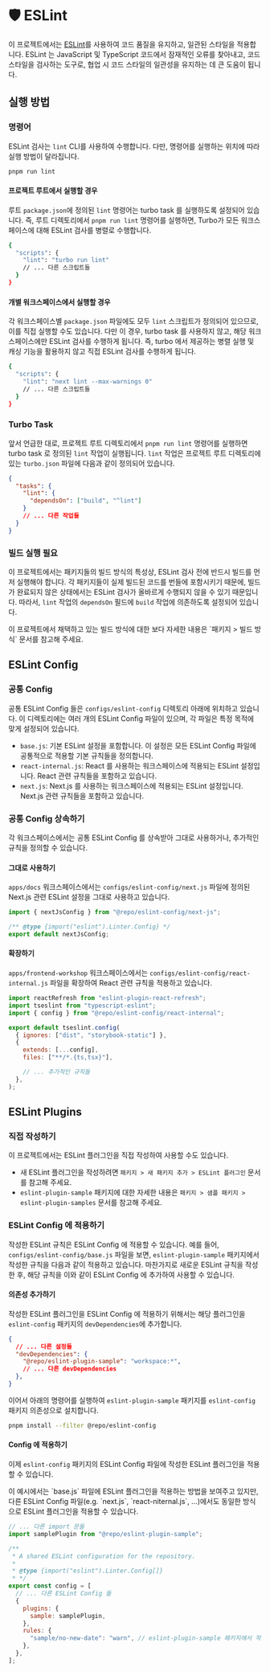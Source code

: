 
# 🛡️ ESLint

이 프로젝트에서는 [ESLint](https://eslint.org/)를 사용하여 코드 품질을 유지하고, 일관된 스타일을 적용합니다.
ESLint 는 JavaScript 및 TypeScript 코드에서 잠재적인 오류를 찾아내고, 코드 스타일을 검사하는 도구로,
협업 시 코드 스타일의 일관성을 유지하는 데 큰 도움이 됩니다.

## 실행 방법

### 명령어

ESLint 검사는 `lint` CLI를 사용하여 수행합니다. 다만, 명령어를 실행하는 위치에 따라 실행 방법이 달라집니다.

```bash
pnpm run lint
```

#### 프로젝트 루트에서 실행할 경우

루트 `package.json`에 정의된 `lint` 명령어는 turbo task 를 실행하도록 설정되어 있습니다.
즉, 루트 디렉토리에서 `pnpm run lint` 명령어를 실행하면, Turbo가 모든 워크스페이스에 대해 ESLint 검사를 병렬로 수행합니다.

```bash filename="package.json" {3}
{
  "scripts": {
    "lint": "turbo run lint"
    // ... 다른 스크립트들
  }
}
```

#### 개별 워크스페이스에서 실행할 경우

각 워크스페이스별 `package.json` 파일에도 모두 `lint` 스크립트가 정의되어 있으므로, 이를 직접 실행할 수도 있습니다.
다만 이 경우, turbo task 를 사용하지 않고, 해당 워크스페이스에만 ESLint 검사를 수행하게 됩니다.
즉, turbo 에서 제공하는 병렬 실행 및 캐싱 기능을 활용하지 않고 직접 ESLint 검사를 수행하게 됩니다.

```bash filename="apps/docs/package.json" {3}
{
  "scripts": {
    "lint": "next lint --max-warnings 0"
    // ... 다른 스크립트들
  }
}
```

### Turbo Task

앞서 언급한 대로, 프로젝트 루트 디렉토리에서 `pnpm run lint` 명령어를 실행하면 turbo task 로 정의된 `lint` 작업이 실행됩니다.
`lint` 작업은 프로젝트 루트 디렉토리에 있는 `turbo.json` 파일에 다음과 같이 정의되어 있습니다.

```json filename="turbo.json" {3-5}
{
  "tasks": {
    "lint": {
      "dependsOn": ["build", "^lint"]
    }
    // ... 다른 작업들
  }
}
```

### 빌드 실행 필요

이 프로젝트에서는 패키지들의 빌드 방식의 특성상, ESLint 검사 전에 반드시 빌드를 먼저 실행해야 합니다.
각 패키지들이 실제 빌드된 코드를 번들에 포함시키기 때문에,
빌드가 완료되지 않은 상태에서는 ESLint 검사가 올바르게 수행되지 않을 수 있기 때문입니다.
따라서, `lint` 작업의 `dependsOn` 필드에 `build` 작업에 의존하도록 설정되어 있습니다.

<Callout type="info">
  이 프로젝트에서 채택하고 있는 빌드 방식에 대한 보다 자세한 내용은 <LocalizedLink href="/packages/build-process">`패키지 > 빌드 방식`</LocalizedLink> 문서를 참고해 주세요.
</Callout>

## ESLint Config

### 공통 Config

공통 ESLint Config 들은 `configs/eslint-config` 디렉토리 아래에 위치하고 있습니다.
이 디렉토리에는 여러 개의 ESLint Config 파일이 있으며, 각 파일은 특정 목적에 맞게 설정되어 있습니다.

- `base.js`: 기본 ESLint 설정을 포함합니다. 이 설정은 모든 ESLint Config 파일에 공통적으로 적용할 기본 규칙들을 정의합니다.
- `react-internal.js`: React 를 사용하는 워크스페이스에 적용되는 ESLint 설정입니다. React 관련 규칙들을 포함하고 있습니다.
- `next.js`: Next.js 를 사용하는 워크스페이스에 적용되는 ESLint 설정입니다. Next.js 관련 규칙들을 포함하고 있습니다.

### 공통 Config 상속하기

각 워크스페이스에서는 공통 ESLint Config 를 상속받아 그대로 사용하거나, 추가적인 규칙을 정의할 수 있습니다.

#### 그대로 사용하기

`apps/docs` 워크스페이스에서는 `configs/eslint-config/next.js` 파일에 정의된 Next.js 관련 ESLint 설정을 그대로 사용하고 있습니다.

```js filename="apps/docs/.eslintrc.js" {1,4}
import { nextJsConfig } from "@repo/eslint-config/next-js";

/** @type {import("eslint").Linter.Config} */
export default nextJsConfig;
```

#### 확장하기

`apps/frontend-workshop` 워크스페이스에서는 `configs/eslint-config/react-internal.js` 파일을 확장하여 React 관련 규칙을 적용하고 있습니다.

```js filename="apps/frontend-workshop/eslint.config.js" {3,8}
import reactRefresh from "eslint-plugin-react-refresh";
import tseslint from "typescript-eslint";
import { config } from "@repo/eslint-config/react-internal";

export default tseslint.config(
  { ignores: ["dist", "storybook-static"] },
  {
    extends: [...config],
    files: ["**/*.{ts,tsx}"],

    // ... 추가적인 규칙들
  },
);
```

## ESLint Plugins

### 직접 작성하기

이 프로젝트에서는 ESLint 플러그인을 직접 작성하여 사용할 수도 있습니다.

- 새 ESLint 플러그인을 작성하려면 <LocalizedLink href="/packages/add-new-package/eslint-plugin">`패키지 > 새 패키지 추가 > ESLint 플러그인`</LocalizedLink> 문서를 참고해 주세요.
- `eslint-plugin-sample` 패키지에 대한 자세한 내용은 <LocalizedLink href="/packages/default-packages/eslint-plugin-sample">`패키지 > 샘플 패키지 > eslint-plugin-samples`</LocalizedLink> 문서를 참고해 주세요.

### ESLint Config 에 적용하기

작성한 ESLint 규칙은 ESLint Config 에 적용할 수 있습니다.
예를 들어, `configs/eslint-config/base.js` 파일을 보면, `eslint-plugin-sample` 패키지에서 작성한 규칙을 다음과 같이 적용하고 있습니다.
마찬가지로 새로운 ESLint 규칙을 작성한 후, 해당 규칙을 이와 같이 ESLint Config 에 추가하여 사용할 수 있습니다.

#### 의존성 추가하기

작성한 ESLint 플러그인을 ESLint Config 에 적용하기 위해서는 해당 플러그인을 `eslint-config` 패키지의 `devDependencies`에 추가합니다.

```json filename="configs/eslint-config/package.json" {4}
{
  // ... 다른 설정들
  "devDependencies": {
    "@repo/eslint-plugin-sample": "workspace:*",
    // ... 다른 devDependencies
  },
}
```

이어서 아래의 명령어를 실행하여 `eslint-plugin-sample` 패키지를 `eslint-config` 패키지 의존성으로 설치합니다.

```bash
pnpm install --filter @repo/eslint-config
```

#### Config 에 적용하기

이제 `eslint-config` 패키지의 ESLint Config 파일에 작성한 ESLint 플러그인을 적용할 수 있습니다.

<Callout type="info">
  이 예시에서는 `base.js` 파일에 ESLint 플러그인을 적용하는 방법을 보여주고 있지만,
  다른 ESLint Config 파일(e.g. `next.js`, `react-niternal.js`, ...)에서도 동일한 방식으로
  ESLint 플러그인을 적용할 수 있습니다.
</Callout>

```js filename="configs/eslint-config/base.js" {2,13}
// ... 다른 import 문들
import samplePlugin from "@repo/eslint-plugin-sample";

/**
 * A shared ESLint configuration for the repository.
 *
 * @type {import("eslint").Linter.Config[]}
 * */
export const config = [
  // ... 다른 ESLint Config 들
  {
    plugins: {
      sample: samplePlugin,
    },
    rules: {
      "sample/no-new-date": "warn", // eslint-plugin-sample 패키지에서 작성한 규칙을 적용
    },
  },
];
```
